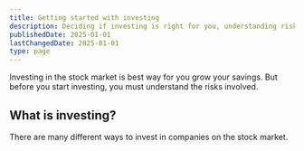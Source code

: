 ```yaml
---
title: Getting started with investing
description: Deciding if investing is right for you, understanding risk, and how to start safely
publishedDate: 2025-01-01
lastChangedDate: 2025-01-01
type: page
---
```

Investing in the stock market is best way for you grow your savings. But before you start investing, you must understand the risks involved.

## What is investing?

There are many different ways to invest in companies on the stock market. 
